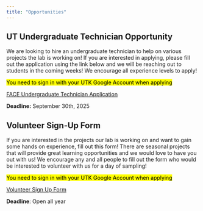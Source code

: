 ```yaml
---
title: "Opportunities"
---
```


## UT Undergraduate Technician Opportunity

We are looking to hire an undergraduate technician to help on various projects the lab is working on! If you are interested in applying, please fill out the application using the link below and we will be reaching out to students in the coming weeks! We encourage all experience levels to apply!

[You need to sign in with your UTK Google Account when applying]{.mark}

[FACE Undergraduate Technician Application](https://docs.google.com/forms/d/1jDkz1H4FdJpNW3Wg6gF5K5hPEjPQXlmVa_VfUXhlw4Q/edit)

**Deadline:** September 30th, 2025

## Volunteer Sign-Up Form

If you are interested in the projects our lab is working on and want to gain some hands on experience, fill out this form! There are seasonal projects that will provide great learning opportunities and we would love to have you out with us! We encourage any and all people to fill out the form who would be interested to volunteer with us for a day of sampling!

[You need to sign in with your UTK Google Account when applying]{.mark}

[Volunteer Sign Up Form](https://docs.google.com/forms/d/1YLUMSWGRt8R1QC52l4-2wjR_lVdnfVq8xzzBreAFO7Q/edit)

**Deadline**: Open all year
